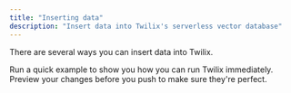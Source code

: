 ```yaml
---
title: "Inserting data"
description: "Insert data into Twilix's serverless vector database"
---
```


There are several ways you can insert data into Twilix.

<Snippet file="installation.mdx"/>

<CardGroup cols={2}>
  <Card
    title="Bulk Insert Objects"
    icon="pen-to-square"
    href="api-reference/endpoint/bulkInsert"
  >
    Run a quick example to show you how you can run Twilix immediately.
  </Card>
  <Card
    title="Insert PDF"
    icon="image"
    href="api-reference/endpoint/insertPdf"
  >
    Preview your changes before you push to make sure they're perfect.
  </Card>
</CardGroup>

